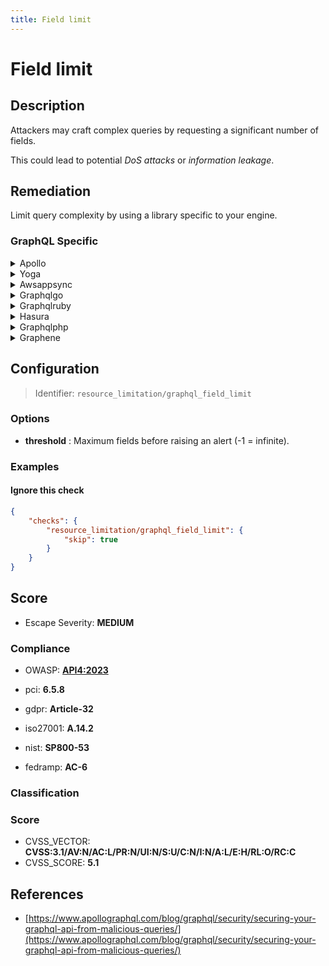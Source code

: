 ```yaml
---
title: Field limit
---
```


# Field limit

## Description

Attackers may craft complex queries by requesting a significant number of fields.

This could lead to potential *DoS attacks* or *information leakage*.


## Remediation

Limit query complexity by using a library specific to your engine.



### GraphQL Specific

<details>
    <summary>Apollo</summary>

Add a module to compute query complexity and set a threshold so that overly broad requests get canceled.For a user-friendly module which requires no schema modification whatsoever, check out the [graphql-validation-complexity](https://github.com/4Catalyzer/graphql-validation-complexity) module.

</details>

<details>
    <summary>Yoga</summary>

In GraphQL Yoga, you can use the `graphql-query-complexity` library to prevent complex queries from overloading your server. Define complexity scores for your types and fields and set a maximum allowed complexity for queries.

</details>

<details>
    <summary>Awsappsync</summary>

For AWS AppSync, you can use the built-in features to limit the depth and complexity of GraphQL operations to mitigate against costly queries and potential DoS attacks.

</details>

<details>
    <summary>Graphqlgo</summary>

Implement a complexity limiting strategy in your Go server by using a library like `graphql-go/graphql` with a complexity limit extension.

</details>

<details>
    <summary>Graphqlruby</summary>

In GraphQL-Ruby, use the query complexity analysis feature to protect against complex queries by setting a maximum query complexity.

</details>

<details>
    <summary>Hasura</summary>

Limit the number of fetched fields with Response Limiting.To learn how to implement it, check out [Hasura's Response Limiting guide](https://hasura.io/learn/graphql/hasura-advanced/security/5-response-limit/).

</details>

<details>
    <summary>Graphqlphp</summary>

Use the `graphql-php` library's QueryComplexity rule to analyze and limit the complexity of incoming queries.

</details>

<details>
    <summary>Graphene</summary>

With `graphene-django`, implement a custom GraphQL backend to limit query complexity using query cost analysis or complexity limits.

</details>

## Configuration

> Identifier: `resource_limitation/graphql_field_limit`

### Options

- **threshold** : Maximum fields before raising an alert (-1 = infinite).




### Examples



#### Ignore this check

```json
{
    "checks": {
        "resource_limitation/graphql_field_limit": {
            "skip": true
        }
    }
}
```




## Score

- Escape Severity: **<span className="medium-severity">MEDIUM</span>**

### Compliance

- OWASP: **[API4:2023](https://github.com/OWASP/API-Security/blob/master/editions/2023/en/0xa4-unrestricted-resource-consumption.md)**
- pci: **6.5.8**
- gdpr: **Article-32**


- iso27001: **A.14.2**
- nist: **SP800-53**
- fedramp: **AC-6**

### Classification






### Score

- CVSS_VECTOR: **CVSS:3.1/AV:N/AC:L/PR:N/UI:N/S:U/C:N/I:N/A:L/E:H/RL:O/RC:C**
- CVSS_SCORE: **5.1**

## References

- [https://www.apollographql.com/blog/graphql/security/securing-your-graphql-api-from-malicious-queries/](https://www.apollographql.com/blog/graphql/security/securing-your-graphql-api-from-malicious-queries/)
  